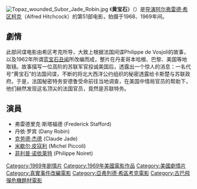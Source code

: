 [[File:Topaz_wounded_Subor_Jade_Robin.jpg|thumb]]
《'''黄宝石'''》（{{lang-en|''Topaz''}}）是[[导演|导演]][[亞弗列·希治閣|阿尔弗雷德·希区柯克]]（Alfred Hitchcock）的第51部电影，拍摄于1968、1969年间。

== 劇情 ==
此部间谍电影由希区考克所导，大致上根据法国间谍Philippe de Vosjoli的故事，以及1962年所谓[[蓝宝石丑闻|蓝宝石丑闻]]所改编而成，整片在丹麦哥本哈根、巴黎、美国等地取镜。故事描写一位高阶的苏联军官投诚美国后，透露出一个惊人的消息：一名代号“黄宝石”的法国间谍，不断的将北大西洋公约组织的秘密透露给卡斯楚与苏联政府。于是，法国秘密特务安德鲁受命前往当地调查，在美国中情局官员的帮助下，他们赫然发现这名顶尖的法国官员，竟然是苏联特务。

== 演員 ==
* 弗雷德里克·斯塔福德 (Frederick Stafford)
* 丹依·罗宾 (Dany Robin)
* [[克劳德·杰德|克劳德·杰德]] (Claude Jade)
* [[米歇尔·皮寇利|米歇尔·皮寇利]] (Michel Piccoli)
* [[菲利普·诺依莱特|菲利普·诺依莱特]] (Philippe Noiret)

{{亞弗列·希治閣}}
{{American film-stub}}
{{DEFAULTSORT:Topaz}}
[[Category:1969年剧情片|Category:1969年剧情片]]
[[Category:1969年美國電影作品|Category:1969年美國電影作品]]
[[Category:美國劇情片|Category:美國劇情片]]
[[Category:真實事件改編電影|Category:真實事件改編電影]]
[[Category:亞弗列德·希區考克電影|Category:亞弗列德·希區考克電影]]
[[Category:古巴飛彈危機題材電影|Category:古巴飛彈危機題材電影]]